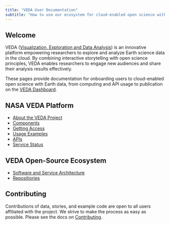 ```yaml
---
title: "VEDA User Documentation"
subtitle: "How to use our ecosystem for cloud-enabled open science with Earth data at NASA"
---
```


## Welcome {#welcome}

VEDA ([Visualization, Exploration and Data Analysis](https://www.earthdata.nasa.gov/esds/veda)) is an innovative platform empowering researchers to explore and analyze Earth science data in the cloud. By combining interactive storytelling with open science principles, VEDA enables researchers to engage new audiences and share their analysis results effectively.

These pages provide documentation for onboarding users to cloud-enabled open science with Earth data, from computing and API usage to publication on the [VEDA Dashboard](https://www.earthdata.nasa.gov/dashboard).

:::: {layout="[0.5, 0.5]"}

:::{#firstcol}
## NASA VEDA Platform

* [About the VEDA Project](/about/index.qmd)
* [Components](/components/about.qmd)
* [Getting Access](/components/jupyterhub.qmd#access)
* [Usage Examples](/notebooks/index.qmd)
* [APIs](/apis/apis.qmd.qmd)
<!-- Should be updated to veda instead of ghg -->
* [Service Status](https://us-ghg-center.github.io/ghg-statuspage/)
:::

:::{#secondcol}
## VEDA Open-Source  Ecosystem

* [Software and Service Architecture](/architecture.qmd)
* [Repositiories](/repositories.qmd)
:::

::::

## Contributing

Contributions of data, stories, and example code are open to all users affiliated with the project. We strive to make the process as easy as possible. Please see the docs on [Contributing](/contributing/index.qmd).